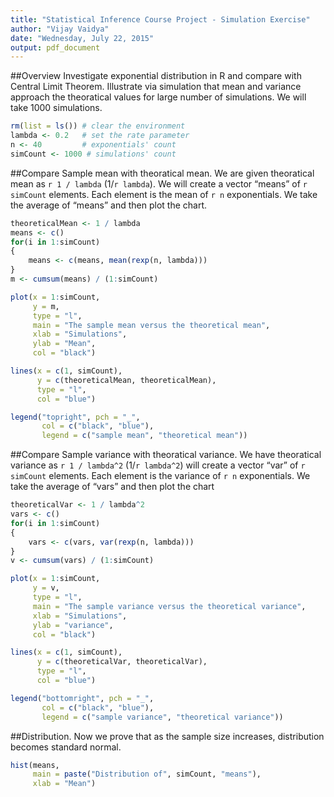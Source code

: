 ```yaml
---
title: "Statistical Inference Course Project - Simulation Exercise"
author: "Vijay Vaidya"
date: "Wednesday, July 22, 2015"
output: pdf_document
---
```

##Overview
Investigate exponential distribution in R and compare with Central Limit Theorem. Illustrate via simulation that mean and variance approach the theoratical values for large number of simulations. We will take 1000 simulations.



```r
rm(list = ls()) # clear the environment 
lambda <- 0.2   # set the rate parameter 
n <- 40         # exponentials' count
simCount <- 1000 # simulations' count
```

##Compare Sample mean with theoratical mean. 
We are given theoratical mean as `r 1 / lambda` (1/`r lambda`). We will create a vector "means" of `r simCount` elements. Each element is the mean of `r n` exponentials. We take the average of "means" and then plot the chart.

```r
theoreticalMean <- 1 / lambda
means <- c()
for(i in 1:simCount)
{
    means <- c(means, mean(rexp(n, lambda)))
}
m <- cumsum(means) / (1:simCount)

plot(x = 1:simCount,
     y = m,
     type = "l",
     main = "The sample mean versus the theoretical mean",
     xlab = "Simulations",
     ylab = "Mean",
     col = "black")

lines(x = c(1, simCount),
      y = c(theoreticalMean, theoreticalMean),
      type = "l",
      col = "blue")

legend("topright", pch = "_",
       col = c("black", "blue"),
       legend = c("sample mean", "theoretical mean"))
```

##Compare Sample variance with theoratical variance. 
We have theoratical variance as `r 1 / lambda^2` (1/`r lambda^2`)
will create a vector "var" of `r simCount` elements. Each element is the variance of `r n` exponentials. We take the average of "vars" and then plot the chart

```r
theoreticalVar <- 1 / lambda^2
vars <- c()
for(i in 1:simCount)
{
    vars <- c(vars, var(rexp(n, lambda)))
}
v <- cumsum(vars) / (1:simCount)

plot(x = 1:simCount,
     y = v,
     type = "l",
     main = "The sample variance versus the theoretical variance",
     xlab = "Simulations",
     ylab = "variance",
     col = "black")

lines(x = c(1, simCount),
      y = c(theoreticalVar, theoreticalVar),
      type = "l",
      col = "blue")

legend("bottomright", pch = "_",
       col = c("black", "blue"),
       legend = c("sample variance", "theoretical variance"))
```

##Distribution.
Now we prove that as the sample size increases, distribution becomes standard  normal.
```r
hist(means,
     main = paste("Distribution of", simCount, "means"),
     xlab = "Mean")
```
